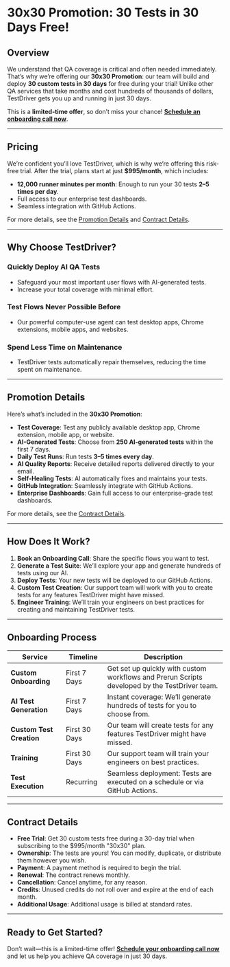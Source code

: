 # 30x30 Promotion: 30 Tests in 30 Days Free!

## Overview
We understand that QA coverage is critical and often needed immediately. That’s why we’re offering our **30x30 Promotion**: our team will build and deploy **30 custom tests in 30 days** for free during your trial! Unlike other QA services that take months and cost hundreds of thousands of dollars, TestDriver gets you up and running in just 30 days.

This is a **limited-time offer**, so don’t miss your chance! [**Schedule an onboarding call now**](#).

---

## Pricing
We’re confident you’ll love TestDriver, which is why we’re offering this risk-free trial. After the trial, plans start at just **$995/month**, which includes:
- **12,000 runner minutes per month**: Enough to run your 30 tests **2–5 times per day**.
- Full access to our enterprise test dashboards.
- Seamless integration with GitHub Actions.

For more details, see the [Promotion Details](#promotion-details) and [Contract Details](#contract-details).

---

## Why Choose TestDriver?

### Quickly Deploy AI QA Tests
- Safeguard your most important user flows with AI-generated tests.
- Increase your total coverage with minimal effort.

### Test Flows Never Possible Before
- Our powerful computer-use agent can test desktop apps, Chrome extensions, mobile apps, and websites.

### Spend Less Time on Maintenance
- TestDriver tests automatically repair themselves, reducing the time spent on maintenance.

---

## Promotion Details
Here’s what’s included in the **30x30 Promotion**:

- **Test Coverage**: Test any publicly available desktop app, Chrome extension, mobile app, or website.
- **AI-Generated Tests**: Choose from **250 AI-generated tests** within the first 7 days.
- **Daily Test Runs**: Run tests **3–5 times every day**.
- **AI Quality Reports**: Receive detailed reports delivered directly to your email.
- **Self-Healing Tests**: AI automatically fixes and maintains your tests.
- **GitHub Integration**: Seamlessly integrate with GitHub Actions.
- **Enterprise Dashboards**: Gain full access to our enterprise-grade test dashboards.

For more details, see the [Contract Details](#contract-details).

---

## How Does It Work?

1. **Book an Onboarding Call**: Share the specific flows you want to test.
2. **Generate a Test Suite**: We’ll explore your app and generate hundreds of tests using our AI.
3. **Deploy Tests**: Your new tests will be deployed to our GitHub Actions.
4. **Custom Test Creation**: Our support team will work with you to create tests for any features TestDriver might have missed.
5. **Engineer Training**: We’ll train your engineers on best practices for creating and maintaining TestDriver tests.

---

## Onboarding Process

| Service               | Timeline       | Description                                                                 |
|-----------------------|----------------|-----------------------------------------------------------------------------|
| **Custom Onboarding** | First 7 Days   | Get set up quickly with custom workflows and Prerun Scripts developed by the TestDriver team. |
| **AI Test Generation**| First 7 Days   | Instant coverage: We’ll generate hundreds of tests for you to choose from.  |
| **Custom Test Creation** | First 30 Days | Our team will create tests for any features TestDriver might have missed.   |
| **Training**          | First 30 Days  | Our support team will train your engineers on best practices.               |
| **Test Execution**    | Recurring      | Seamless deployment: Tests are executed on a schedule or via GitHub Actions.|

---

## Contract Details

- **Free Trial**: Get 30 custom tests free during a 30-day trial when subscribing to the $995/month "30x30" plan.
- **Ownership**: The tests are yours! You can modify, duplicate, or distribute them however you wish.
- **Payment**: A payment method is required to begin the trial.
- **Renewal**: The contract renews monthly.
- **Cancellation**: Cancel anytime, for any reason.
- **Credits**: Unused credits do not roll over and expire at the end of each month.
- **Additional Usage**: Additional usage is billed at standard rates.

---

## Ready to Get Started?
Don’t wait—this is a limited-time offer! [**Schedule your onboarding call now**](#) and let us help you achieve QA coverage in just 30 days.
